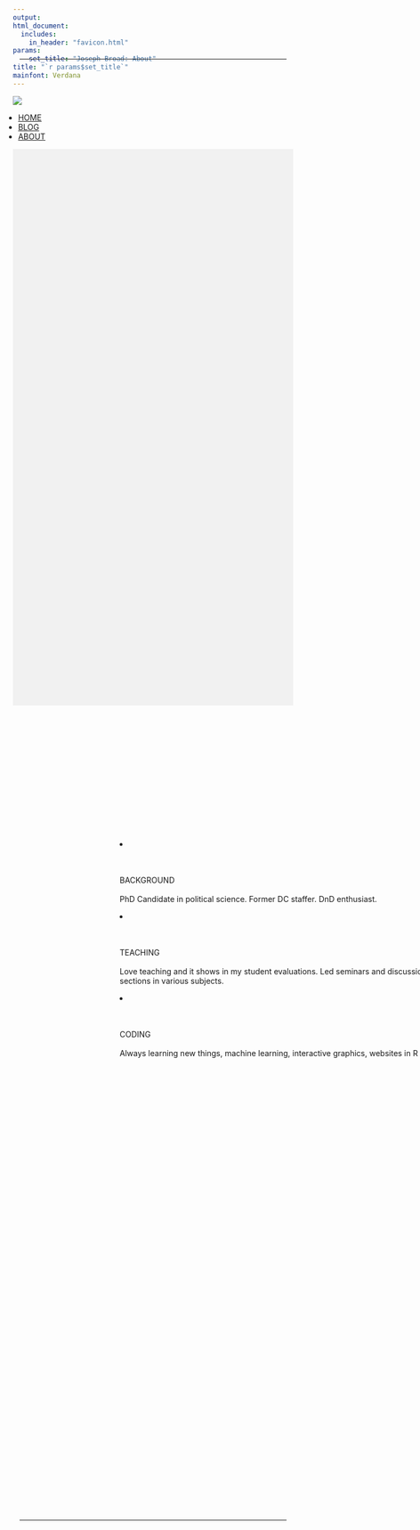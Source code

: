 ```yaml
---
output: 
html_document:
  includes:
    in_header: "favicon.html" 
params: 
    set_title: "Joseph Broad: About"
title: "`r params$set_title`"
mainfont: Verdana
---
```

<!-- style -->
<link rel="stylesheet" href="style.css" type="text/css">
<link rel="shortcut icon" href="https://www.dropbox.com/s/8nglbmcubk7bl7y/favicon.png?dl=0">
<link rel="icon" href="https://www.dropbox.com/s/8nglbmcubk7bl7y/favicon.png?dl=0">
<!-- Load an icon library -->
<link rel="stylesheet" href="https://cdnjs.cloudflare.com/ajax/libs/font-awesome/5.10.2/css/all.min.css">
<!-- header -->
<div class="topnav">
<hr style="position: absolute; top: 3vh; margin-top: 40px; left: 25vw; width: 50%; border-color: #A3350D;"></hr>
<div class="landing">
  <a href="index.html"><img class="logo" style="object-fit: cover;" src="images/NSU_logorgb.jpg"></a></div>
<ul style="margin-left: -1.5vw">
  <li><a href="index.html"><h7>HOME</h7></a></li>
  <li><a href="blog.html"><h7>BLOG</h7></a></li>
  <li><a href="about.html"><h7 class="active">ABOUT</h7></a></li>
</ul>
</div>

<!-- About -->
<div class="wideboi" style="height: 25vh; background-color: #f1f1f1;"></div>
<div class="wideboi" style="width: 60vw; margin-left: 20vw; margin-top: 6vh; border: 1px none red; background-color: none;">
<div class="column" style="border: 2px none blue;">
<li><i id="circle" class="fas fa-5x fa-id-card"></i></li>
<h8><br><br>BACKGROUND</h8><br><br>
<p8>PhD Candidate in political science. Former DC staffer. DnD enthusiast.</p8>
</div>
<div class="column" style="border: 2px none blue;">
<li><i class="fas fa-5x fa-hands-helping" id="circle"></i></li>
<h8><br><br>TEACHING</h8><br><br>
<p8>Love teaching and it shows in my student evaluations. Led seminars and discussion sections in various subjects.</p8>
</div>
<div class="column" style="border: 2px none blue;">

<li class="desc"><i class="fas fa-5x fa-laptop-code" id="circle"></i></li>
<h8><br><br>CODING</h8><br><br>
<p8>Always learning new things, machine learning, interactive graphics, websites in R</p8>
</div>
</div></div>


<!-- Footer -->
<div class="footer">
<ulb>
  <lib style="padding-left: 15px; padding-right: 15px;">
  <lib><a href="mailto:jbroad@ucdavis.edu"><i class="fas fa-lg fa-envelope"></i></a></lib>
  <lib><a href="https://github.com/jbroad"><i class="fab fa-lg fa-github"></i></a></lib>
  <lib><a href="https://twitter.com/therealjoebroad"><i class="fab fa-lg fa-twitter"></i></a></lib>
  <lib><a href="https://www.linkedin.com/in/joseph-broad-557071a9/"><i class="fab fa-lg fa-linkedin"></i></a></lib>
  </lib>
</ulb>
<hr style="position: absolute; bottom: 30%; left: 25vw; width: 50%; border-color: #A3350D;"></hr>
</div>





